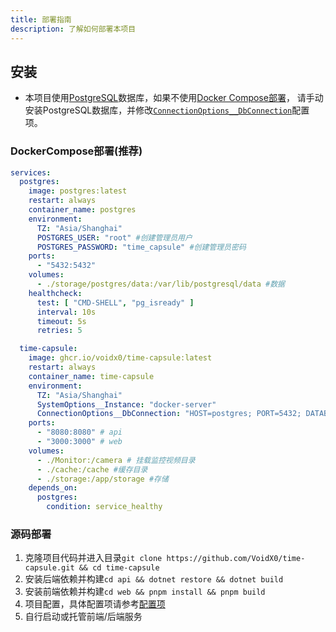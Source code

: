 ```yaml
---
title: 部署指南
description: 了解如何部署本项目
---
```


## 安装
- 本项目使用[PostgreSQL](https://www.postgresql.org/)数据库，如果不使用[Docker Compose部署](#dockercompose部署推荐)，
请手动安装PostgreSQL数据库，并修改[`ConnectionOptions__DbConnection`](./config.mdx#connectionoptions配置)配置项。

### DockerCompose部署(推荐)

```yml
services:
  postgres:
    image: postgres:latest
    restart: always
    container_name: postgres
    environment:
      TZ: "Asia/Shanghai"
      POSTGRES_USER: "root" #创建管理员用户
      POSTGRES_PASSWORD: "time_capsule" #创建管理员密码
    ports:
      - "5432:5432"
    volumes:
      - ./storage/postgres/data:/var/lib/postgresql/data #数据
    healthcheck:
      test: [ "CMD-SHELL", "pg_isready" ]
      interval: 10s
      timeout: 5s
      retries: 5

  time-capsule:
    image: ghcr.io/voidx0/time-capsule:latest
    restart: always
    container_name: time-capsule
    environment:
      TZ: "Asia/Shanghai"
      SystemOptions__Instance: "docker-server"
      ConnectionOptions__DbConnection: "HOST=postgres; PORT=5432; DATABASE=time_capsule; USER ID=root; PASSWORD=time_capsule;"
    ports:
      - "8080:8080" # api
      - "3000:3000" # web
    volumes:
      - ./Monitor:/camera # 挂载监控视频目录
      - ./cache:/cache #缓存目录
      - ./storage:/app/storage #存储
    depends_on:
      postgres:
        condition: service_healthy
```

### 源码部署

1. 克隆项目代码并进入目录`git clone https://github.com/VoidX0/time-capsule.git && cd time-capsule`
2. 安装后端依赖并构建`cd api && dotnet restore && dotnet build`
3. 安装前端依赖并构建`cd web && pnpm install && pnpm build`
4. 项目配置，具体配置项请参考[配置项](./config.mdx)
5. 自行启动或托管前端/后端服务
